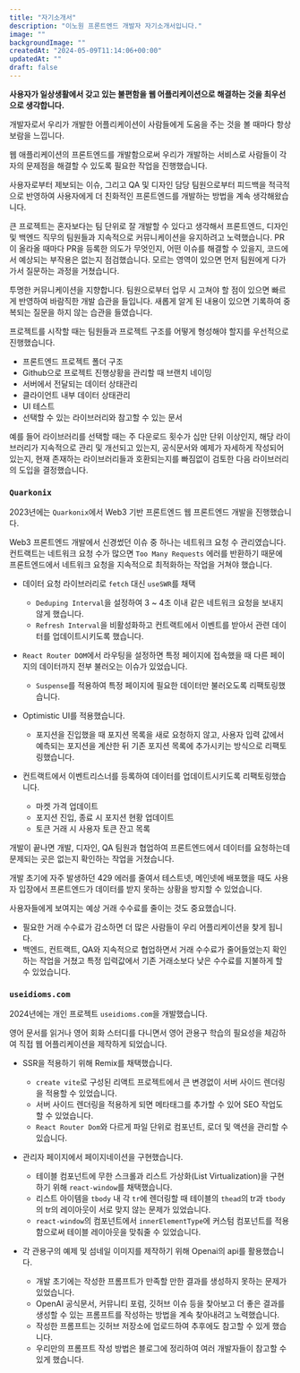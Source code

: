 ```yaml
---
title: "자기소개서"
description: "이노원 프론트엔드 개발자 자기소개서입니다."
image: ""
backgroundImage: ""
createdAt: "2024-05-09T11:14:06+00:00"
updatedAt: ""
draft: false
---
```


**사용자가 일상생활에서 갖고 있는 불편함을 웹 어플리케이션으로 해결하는 것을 최우선으로 생각합니다.**

개발자로서 우리가 개발한 어플리케이션이 사람들에게 도움을 주는 것을 볼 때마다 항상 보람을 느낍니다.

웹 애플리케이션의 프론트엔드를 개발함으로써 우리가 개발하는 서비스로 사람들이 각자의 문제점을 해결할 수 있도록 필요한 작업을 진행했습니다.

사용자로부터 제보되는 이슈, 그리고 QA 및 디자인 담당 팀원으로부터 피드백을 적극적으로 반영하여 사용자에게 더 친화적인 프론트엔드를 개발하는 방법을 계속 생각해왔습니다.

큰 프로젝트는 혼자보다는 팀 단위로 잘 개발할 수 있다고 생각해서 프론트엔드, 디자인 및 백엔드 직무의 팀원들과 지속적으로 커뮤니케이션을 유지하려고 노력했습니다. PR이 올라올 때마다 PR을 등록한 의도가 무엇인지, 어떤 이슈를 해결할 수 있을지, 코드에서 예상되는 부작용은 없는지 점검했습니다. 모르는 영역이 있으면 먼저 팀원에게 다가가서 질문하는 과정을 거쳤습니다.

투명한 커뮤니케이션을 지향합니다. 팀원으로부터 업무 시 고쳐야 할 점이 있으면 빠르게 반영하여 바람직한 개발 습관을 들입니다. 새롭게 알게 된 내용이 있으면 기록하여 중복되는 질문을 하지 않는 습관을 들였습니다.

프로젝트를 시작할 때는 팀원들과 프로젝트 구조를 어떻게 형성해야 할지를 우선적으로 진행했습니다.

- 프론트엔드 프로젝트 폴더 구조
- Github으로 프로젝트 진행상황을 관리할 때 브랜치 네이밍
- 서버에서 전달되는 데이터 상태관리
- 클라이언트 내부 데이터 상태관리
- UI 테스트
- 선택할 수 있는 라이브러리와 참고할 수 있는 문서

예를 들어 라이브러리를 선택할 때는 주 다운로드 횟수가 십만 단위 이상인지, 해당 라이브러리가 지속적으로 관리 및 개선되고 있는지, 공식문서와 예제가 자세하게 작성되어 있는지, 현재 존재하는 라이브러리들과 호환되는지를 빠짐없이 검토한 다음 라이브러리의 도입을 결정했습니다.

### `Quarkonix`

2023년에는 `Quarkonix`에서 Web3 기반 프론트엔드 웹 프론트엔드 개발을 진행했습니다.

Web3 프론트엔드 개발에서 신경썼던 이슈 중 하나는 네트워크 요청 수 관리였습니다. 컨트랙트는 네트워크 요청 수가 많으면 `Too Many Requests` 에러를 반환하기 때문에 프론트엔드에서 네트워크 요청을 지속적으로 최적화하는 작업을 거쳐야 했습니다.

- 데이터 요청 라이브러리로 `fetch` 대신 `useSWR`를 채택

  - `Deduping Interval`을 설정하여 3 ~ 4초 이내 같은 네트워크 요청을 보내지 않게 했습니다.
  - `Refresh Interval`을 비활성화하고 컨트랙트에서 이벤트를 받아서 관련 데이터를 업데이트시키도록 했습니다.

- `React Router DOM`에서 라우팅을 설정하면 특정 페이지에 접속했을 때 다른 페이지의 데이터까지 전부 불러오는 이슈가 있었습니다.

  - `Suspense`를 적용하여 특정 페이지에 필요한 데이터만 불러오도록 리팩토링했습니다.

- Optimistic UI를 적용했습니다.

  - 포지션을 진입했을 때 포지션 목록을 새로 요청하지 않고, 사용자 입력 값에서 예측되는 포지션을 계산한 뒤 기존 포지션 목록에 추가시키는 방식으로 리팩토링했습니다.

- 컨트랙트에서 이벤트리스너를 등록하여 데이터를 업데이트시키도록 리팩토링했습니다.
  - 마켓 가격 업데이트
  - 포지션 진입, 종료 시 포지션 현황 업데이트
  - 토큰 거래 시 사용자 토큰 잔고 목록

개발이 끝나면 개발, 디자인, QA 팀원과 협업하여 프론트엔드에서 데이터를 요청하는데 문제되는 곳은 없는지 확인하는 작업을 거쳤습니다.

개발 초기에 자주 발생하던 429 에러를 줄여서 테스트넷, 메인넷에 배포했을 때도 사용자 입장에서 프론트엔드가 데이터를 받지 못하는 상황을 방지할 수 있었습니다.

사용자들에게 보여지는 예상 거래 수수료를 줄이는 것도 중요했습니다.

- 필요한 거래 수수료가 감소하면 더 많은 사람들이 우리 어플리케이션을 찾게 됩니다.
- 백엔드, 컨트랙트, QA와 지속적으로 협업하면서 거래 수수료가 줄어들었는지 확인하는 작업을 거쳤고 특정 입력값에서 기존 거래소보다 낮은 수수료를 지불하게 할 수 있었습니다.

### `useidioms.com`

2024년에는 개인 프로젝트 `useidioms.com`을 개발했습니다.

영어 문서를 읽거나 영어 회화 스터디를 다니면서 영어 관용구 학습의 필요성을 체감하여 직접 웹 어플리케이션을 제작하게 되었습니다.

- SSR을 적용하기 위해 Remix를 채택했습니다.

  - `create vite`로 구성된 리액트 프로젝트에서 큰 변경없이 서버 사이드 렌더링을 적용할 수 있었습니다.
  - 서버 사이드 렌더링을 적용하게 되면 메타태그를 추가할 수 있어 SEO 작업도 할 수 있었습니다.
  - `React Router Dom`와 다르게 파일 단위로 컴포넌트, 로더 및 액션을 관리할 수 있습니다.

- 관리자 페이지에서 페이지네이션을 구현했습니다.

  - 테이블 컴포넌트에 무한 스크롤과 리스트 가상화(List Virtualization)을 구현하기 위해 `react-window`를 채택했습니다.
  - 리스트 아이템을 `tbody` 내 각 `tr`에 렌더링할 때 테이블의 `thead`의 tr과 `tbody`의 tr의 레이아웃이 서로 맞지 않는 문제가 있었습니다.
  - `react-window`의 컴포넌트에서 `innerElementType`에 커스텀 컴포넌트를 적용함으로써 테이블 레이아웃을 맞춰줄 수 있었습니다.

- 각 관용구의 예제 및 섬네일 이미지를 제작하기 위해 Openai의 api를 활용했습니다.
  - 개발 초기에는 작성한 프롬프트가 만족할 만한 결과를 생성하지 못하는 문제가 있었습니다.
  - OpenAI 공식문서, 커뮤니티 포럼, 깃허브 이슈 등을 찾아보고 더 좋은 결과를 생성할 수 있는 프롬프트를 작성하는 방법을 계속 찾아내려고 노력했습니다.
  - 작성한 프롬프트는 깃허브 저장소에 업로드하여 추후에도 참고할 수 있게 했습니다.
  - 우리만의 프롬프트 작성 방법은 블로그에 정리하여 여러 개발자들이 참고할 수 있게 했습니다.
